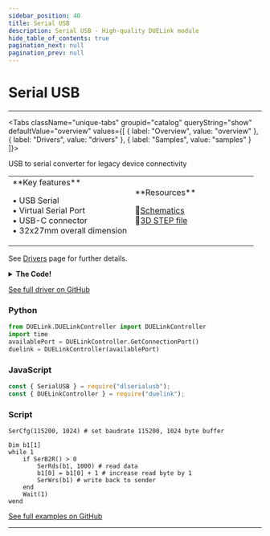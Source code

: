 ```yaml
---
sidebar_position: 40
title: Serial USB
description: Serial USB - High-quality DUELink module
hide_table_of_contents: true
pagination_next: null
pagination_prev: null
---
```



# Serial USB

<ImageSection 
  product="cmserialusb-a"
  tagline="High-quality DUELink module"
/>

---

<Tabs className="unique-tabs" groupid="catalog" queryString="show" defaultValue="overview"
  values={[
    {
        label: "Overview",
        value: "overview"
    },
    {
        label: "Drivers",
        value: "drivers"
    },
    {
        label: "Samples",
        value: "samples"
    }
]}>

<TabItem value="overview">

USB to serial converter for legacy device connectivity

<table><td width='50%'>
**Key features**

• USB Serial<br/>
• Virtual Serial Port<br/>
• USB-C connector<br/>
• 32x27mm overall dimension<br/>

</td><td width='50%'>
**Resources**
 
📄[Schematics](/sch/gdl-cmserialusb-a.pdf)<br/>
🔩[3D STEP file](/3d/gdl-cmserialusb-a.step)<br/>
</td></table>

</TabItem>

<TabItem value="drivers">

See [Drivers](/docs/engine/drivers) page for further details.

<details>
<summary><strong>The Code!</strong></summary>

**Serial USB Driver**

```batch
##### SerialUSB Driver #####

# No need for a driver!
# Use standard library Serial bus API.

####################
```

</details>

[See full driver on GitHub](https://github.com/ghi-electronics/duelink-website/tree/main/static/code/drivers)

</TabItem>

<TabItem value="samples">

### Python

```python
from DUELink.DUELinkController import DUELinkController
import time
availablePort = DUELinkController.GetConnectionPort()
duelink = DUELinkController(availablePort)
```

### JavaScript

```javascript
const { SerialUSB } = require("dlserialusb");
const { DUELinkController } = require("duelink");
```

### Script

```batch
SerCfg(115200, 1024) # set baudrate 115200, 1024 byte buffer

Dim b1[1]
while 1
    if SerB2R() > 0
        SerRds(b1, 1000) # read data
        b1[0] = b1[0] + 1 # increase read byte by 1
        SerWrs(b1) # write back to sender
    end
    Wait(1)
wend

```

[See full examples on GitHub](https://github.com/ghi-electronics/duelink-website/tree/main/static/code/samples)

</TabItem>

</Tabs>

---

<OrderSection
    product="DUELink Serial USB"
    partnumber="GDL-CMSERIALUSB-A"
    price="$0.00"
/>

